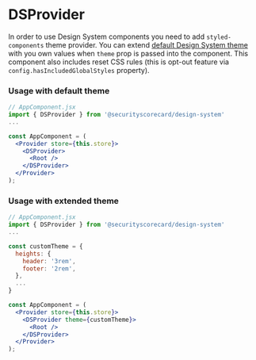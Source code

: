 

<Meta of={DSProviderStories} title="Theme/DSProvider" />

# DSProvider

In order to use Design System components you need to add `styled-components` theme provider.
You can extend [default Design System theme](/docs/theme-theme-object--page) with you own
values when `theme` prop is passed into the component. This component also includes reset CSS rules
(this is opt-out feature via `config.hasIncludedGlobalStyles` property).

<Controls />

### Usage with default theme

```jsx
// AppComponent.jsx
import { DSProvider } from '@securityscorecard/design-system'
...

const AppComponent = (
  <Provider store={this.store}>
    <DSProvider>
      <Root />
    </DSProvider>
  </Provider>
);
```

### Usage with extended theme

```jsx
// AppComponent.jsx
import { DSProvider } from '@securityscorecard/design-system'
...

const customTheme = {
  heights: {
    header: '3rem',
    footer: '2rem',
  },
  ...
}

const AppComponent = (
  <Provider store={this.store}>
    <DSProvider theme={customTheme}>
      <Root />
    </DSProvider>
  </Provider>
);
```
